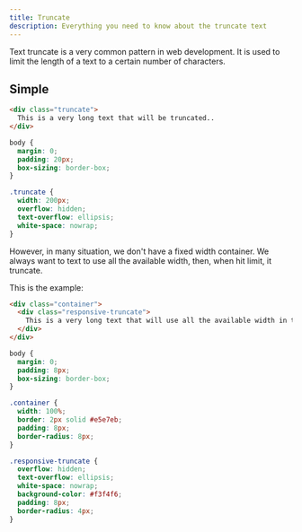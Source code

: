 ```yaml
---
title: Truncate
description: Everything you need to know about the truncate text
---
```


Text truncate is a very common pattern in web development. It is used to limit the length of a text to a certain number of characters.

## Simple

<Playground>

```html index.html active
<div class="truncate">
  This is a very long text that will be truncated..
</div>
```

```css styles.css
body {
  margin: 0;
  padding: 20px;
  box-sizing: border-box;
}

.truncate {
  width: 200px;
  overflow: hidden;
  text-overflow: ellipsis;
  white-space: nowrap;
}
```

</Playground>

However, in many situation, we don't have a fixed width container. We always want to text to use all the available width, then, when hit limit, it truncate.

This is the example:

<Playground>

```html index.html active
<div class="container">
  <div class="responsive-truncate">
    This is a very long text that will use all the available width in the container until it reaches the limit.
  </div>
</div>
```

```css styles.css
body {
  margin: 0;
  padding: 8px;
  box-sizing: border-box;
}

.container {
  width: 100%;
  border: 2px solid #e5e7eb;
  padding: 8px;
  border-radius: 8px;
}

.responsive-truncate {
  overflow: hidden;
  text-overflow: ellipsis;
  white-space: nowrap;
  background-color: #f3f4f6;
  padding: 8px;
  border-radius: 4px;
}
```

</Playground>
